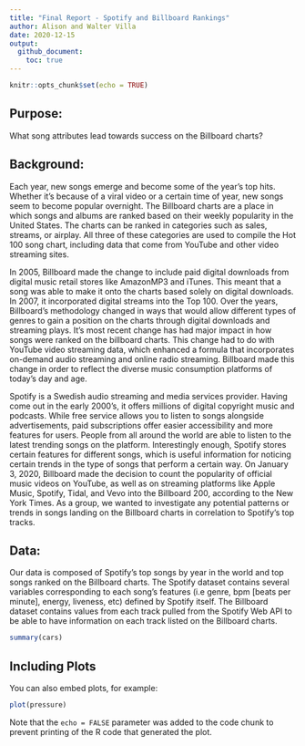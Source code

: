 ```yaml
---
title: "Final Report - Spotify and Billboard Rankings"
author: Alison and Walter Villa
date: 2020-12-15
output:
  github_document:
    toc: true
---
```


```r
knitr::opts_chunk$set(echo = TRUE)
```

## Purpose: 

What song attributes lead towards success on the Billboard charts? 


## Background: 

Each year, new songs emerge and become some of the year’s top hits. Whether it's because of a viral video or a certain time of year, new songs seem to become popular overnight. The Billboard charts are a place in which songs and albums are ranked based on their weekly popularity in the United States. The charts can be ranked in categories such as sales, streams, or airplay. All three of these categories are used to compile the Hot 100 song chart, including data that come from YouTube and other video streaming sites.  

In 2005, Billboard made the change to include paid digital downloads from digital music retail stores like AmazonMP3 and iTunes. This meant that a song was able to make it onto the charts based solely on digital downloads. In 2007, it incorporated digital streams into the Top 100. Over the years, Billboard's methodology changed in ways that would allow different types of genres to gain a position on the charts through digital downloads and streaming plays. It's most recent change has had major impact in how songs were ranked on the billboard charts. This change had to do with YouTube video streaming data, which enhanced a formula that incorporates on-demand audio streaming and online radio streaming. Billboard made this change in order to reflect the diverse music consumption platforms of today's day and age. 

Spotify is a Swedish audio streaming and media services provider. Having come out in the early 2000's, it offers millions of digital copyright music and podcasts. While free service allows you to listen to songs alongside advertisements, paid subscriptions offer easier accessibility and more features for users. People from all around the world are able to listen to the latest trending songs on the platform. Interestingly enough, Spotify stores certain features for different songs, which is useful information for noticing certain trends in the type of songs that perform a certain way. On January 3, 2020, Billboard made the decision to count the popularity of official music videos on YouTube, as well as on streaming platforms like Apple Music, Spotify, Tidal, and Vevo into the Billboard 200, according to the New York Times. As a group, we wanted to investigate any potential patterns or trends in songs landing on the Billboard charts in correlation to Spotify's top tracks. 


## Data: 

Our data is composed of Spotify's top songs by year in the world and top songs ranked on the Billboard charts. The Spotify dataset contains several variables corresponding to each song's features (i.e genre, bpm [beats per minute], energy, liveness, etc) defined by Spotify itself. The Billboard dataset contains values from each track pulled from the Spotify Web API to be able to have information on each track listed on the Billboard charts.  



```r
summary(cars)
```

## Including Plots

You can also embed plots, for example:

```r
plot(pressure)
```

Note that the `echo = FALSE` parameter was added to the code chunk to prevent printing of the R code that generated the plot.

